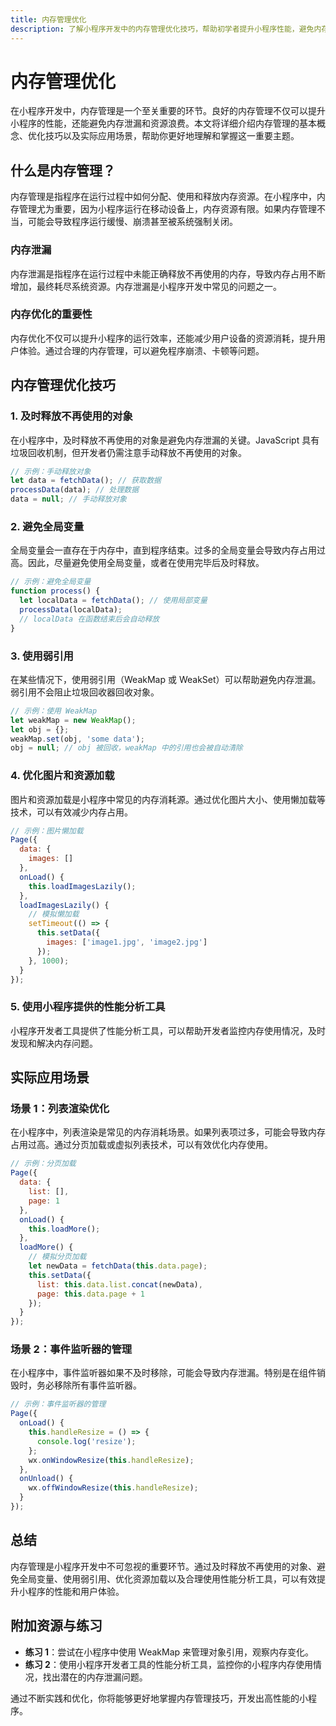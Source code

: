 ```yaml
---
title: 内存管理优化
description: 了解小程序开发中的内存管理优化技巧，帮助初学者提升小程序性能，避免内存泄漏和资源浪费。
---
```


# 内存管理优化

在小程序开发中，内存管理是一个至关重要的环节。良好的内存管理不仅可以提升小程序的性能，还能避免内存泄漏和资源浪费。本文将详细介绍内存管理的基本概念、优化技巧以及实际应用场景，帮助你更好地理解和掌握这一重要主题。

## 什么是内存管理？

内存管理是指程序在运行过程中如何分配、使用和释放内存资源。在小程序中，内存管理尤为重要，因为小程序运行在移动设备上，内存资源有限。如果内存管理不当，可能会导致程序运行缓慢、崩溃甚至被系统强制关闭。

### 内存泄漏

内存泄漏是指程序在运行过程中未能正确释放不再使用的内存，导致内存占用不断增加，最终耗尽系统资源。内存泄漏是小程序开发中常见的问题之一。

### 内存优化的重要性

内存优化不仅可以提升小程序的运行效率，还能减少用户设备的资源消耗，提升用户体验。通过合理的内存管理，可以避免程序崩溃、卡顿等问题。

## 内存管理优化技巧

### 1. 及时释放不再使用的对象

在小程序中，及时释放不再使用的对象是避免内存泄漏的关键。JavaScript 具有垃圾回收机制，但开发者仍需注意手动释放不再使用的对象。

```javascript
// 示例：手动释放对象
let data = fetchData(); // 获取数据
processData(data); // 处理数据
data = null; // 手动释放对象
```

### 2. 避免全局变量

全局变量会一直存在于内存中，直到程序结束。过多的全局变量会导致内存占用过高。因此，尽量避免使用全局变量，或者在使用完毕后及时释放。

```javascript
// 示例：避免全局变量
function process() {
  let localData = fetchData(); // 使用局部变量
  processData(localData);
  // localData 在函数结束后会自动释放
}
```

### 3. 使用弱引用

在某些情况下，使用弱引用（WeakMap 或 WeakSet）可以帮助避免内存泄漏。弱引用不会阻止垃圾回收器回收对象。

```javascript
// 示例：使用 WeakMap
let weakMap = new WeakMap();
let obj = {};
weakMap.set(obj, 'some data');
obj = null; // obj 被回收，weakMap 中的引用也会被自动清除
```

### 4. 优化图片和资源加载

图片和资源加载是小程序中常见的内存消耗源。通过优化图片大小、使用懒加载等技术，可以有效减少内存占用。

```javascript
// 示例：图片懒加载
Page({
  data: {
    images: []
  },
  onLoad() {
    this.loadImagesLazily();
  },
  loadImagesLazily() {
    // 模拟懒加载
    setTimeout(() => {
      this.setData({
        images: ['image1.jpg', 'image2.jpg']
      });
    }, 1000);
  }
});
```

### 5. 使用小程序提供的性能分析工具

小程序开发者工具提供了性能分析工具，可以帮助开发者监控内存使用情况，及时发现和解决内存问题。

## 实际应用场景

### 场景 1：列表渲染优化

在小程序中，列表渲染是常见的内存消耗场景。如果列表项过多，可能会导致内存占用过高。通过分页加载或虚拟列表技术，可以有效优化内存使用。

```javascript
// 示例：分页加载
Page({
  data: {
    list: [],
    page: 1
  },
  onLoad() {
    this.loadMore();
  },
  loadMore() {
    // 模拟分页加载
    let newData = fetchData(this.data.page);
    this.setData({
      list: this.data.list.concat(newData),
      page: this.data.page + 1
    });
  }
});
```

### 场景 2：事件监听器的管理

在小程序中，事件监听器如果不及时移除，可能会导致内存泄漏。特别是在组件销毁时，务必移除所有事件监听器。

```javascript
// 示例：事件监听器的管理
Page({
  onLoad() {
    this.handleResize = () => {
      console.log('resize');
    };
    wx.onWindowResize(this.handleResize);
  },
  onUnload() {
    wx.offWindowResize(this.handleResize);
  }
});
```

## 总结

内存管理是小程序开发中不可忽视的重要环节。通过及时释放不再使用的对象、避免全局变量、使用弱引用、优化资源加载以及合理使用性能分析工具，可以有效提升小程序的性能和用户体验。

## 附加资源与练习

- **练习 1**：尝试在小程序中使用 WeakMap 来管理对象引用，观察内存变化。
- **练习 2**：使用小程序开发者工具的性能分析工具，监控你的小程序内存使用情况，找出潜在的内存泄漏问题。

通过不断实践和优化，你将能够更好地掌握内存管理技巧，开发出高性能的小程序。